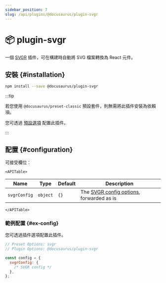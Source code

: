 ```yaml
---
sidebar_position: 7
slug: /api/plugins/@docusaurus/plugin-svgr
---
```


# 📦 plugin-svgr


一個 [SVGR](https://react-svgr.com/) 插件，可在構建時自動將 SVG 檔案轉換為 React 元件。

## 安裝 {#installation}

```bash npm2yarn
npm install --save @docusaurus/plugin-svgr
```

:::tip

若您使用 `@docusaurus/preset-classic` 預設套件，則無需將此插件安裝為依賴項。

您可透過 [預設選項](../../using-plugins.mdx#docusauruspreset-classic) 配置此插件。

:::

## 配置 {#configuration}

可接受欄位：

```mdx-code-block
<APITable>
```

| Name | Type | Default | Description |
| --- | --- | --- | --- |
| `svgrConfig` | `object` | `{}` | The [SVGR config options](https://react-svgr.com/docs/options/), forwarded as is |

```mdx-code-block
</APITable>
```

### 範例配置 {#ex-config}

您可透過插件選項配置此插件。

```js config-tabs
// Preset Options: svgr
// Plugin Options: @docusaurus/plugin-svgr

const config = {
  svgrConfig: {
    /* SVGR config */
  },
};
```